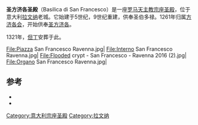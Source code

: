 {{Infobox religious building
|building_name = 圣方济各圣殿
|image = San Francesco - Ravenna 2016.jpg
|image_size = 200px
|location = 意大利[[拉文纳|拉文纳]]
|religious_affiliation = [[罗马天主教|罗马天主教]]
|Diocesi = [[天主教拉韦纳-切尔维亚总教区|天主教拉韦纳-切尔维亚总教区]]
|}}
'''圣方济各圣殿'''（Basilica di San Francesco）是一座[[罗马天主教|罗马天主教]][[宗座圣殿|宗座圣殿]]，位于意大利[[拉文纳|拉文纳]]老城。它始建于5世纪，9世纪重建，供奉圣伯多禄。1261年归属[[方济各会|方济各会]]，开始供奉[[圣方济各|圣方济各]]。

1321年，[[但丁|但丁]]安葬于此。
<gallery>
File:Piazza San Francesco Ravenna.jpg|
File:Interno San Francesco Ravenna.jpg|
File:Flooded crypt - San Francesco - Ravenna 2016 (2).jpg|
File:Organo San Francesco Ravenna.jpg|
</gallery>
== 参考 ==
* {{cite book|author=Gianfranco Bustacchini|title=Ravenna capitale del mosaico|location=Ravenna|editor=Edizioni Salbaroli|year=1988|id=ISBN 88-7193-324-9}}
* {{cite book|author=Wladimiro Bendazzi|title=Ravenna. Guida alla conoscenza della città. Mosaici arte storia archeologia monumenti musei|location=Ravenna|editor=Edizioni Sirri|year=1992|id=ISBN 88-86239-00-9}}

[[Category:意大利宗座圣殿|Category:意大利宗座圣殿]]
[[Category:拉文纳|Category:拉文纳]]